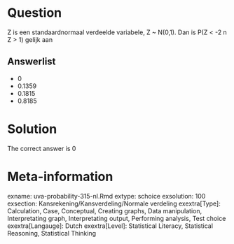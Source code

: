 Question
========

Z is een standaardnormaal verdeelde variabele, Z ~ N(0,1). Dan is P(Z < -2 n Z > 1) gelijk aan 

Answerlist
----------
* 0
* 0.1359
* 0.1815
* 0.8185

Solution
========

The correct answer is  0 

Meta-information
================
exname: uva-probability-315-nl.Rmd 
extype: schoice 
exsolution: 100 
exsection: Kansrekening/Kansverdeling/Normale verdeling
exextra[Type]: Calculation, Case, Conceptual, Creating graphs, Data manipulation, Interpretating graph, Interpretating output, Performing analysis, Test choice 
exextra[Langauge]: Dutch 
exextra[Level]: Statistical Literacy, Statistical Reasoning, Statistical Thinking 
